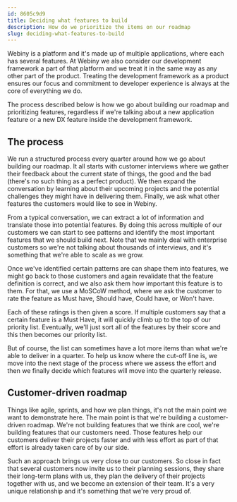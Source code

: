 ```yaml
---
id: 8605c9d9
title: Deciding what features to build
description: How do we prioritize the items on our roadmap
slug: deciding-what-features-to-build
---
```


Webiny is a platform and it's made up of multiple applications, where each has several features. At Webiny we also consider our development framework a part of that platform and we treat it in the same way as any other part of the product. Treating the development framework as a product ensures our focus and commitment to developer experience is always at the core of everything we do.

The process described below is how we go about building our roadmap and prioritizing features, regardless if we're talking about a new application feature or a new DX feature inside the development framework. 

## The process

We run a structured process every quarter around how we go about building our roadmap. It all starts with customer interviews where we gather their feedback about the current state of things, the good and the bad (there's no such thing as a perfect product). We then expand the conversation by learning about their upcoming projects and the potential challenges they might have in delivering them. Finally, we ask what other features the customers would like to see in Webiny. 

From a typical conversation, we can extract a lot of information and translate those into potential features. By doing this across multiple of our customers we can start to see patterns and identify the most important features that we should build next. Note that we mainly deal with enterprise customers so we're not talking about thousands of interviews, and it's something that we're able to scale as we grow.

Once we've identified certain patterns are can shape them into features, we might go back to those customers and again revalidate that the feature definition is correct, and we also ask them how important this feature is to them. For that, we use a MoSCoW method, where we ask the customer to rate the feature as Must have, Should have, Could have, or Won't have. 

Each of these ratings is then given a score. If multiple customers say that a certain feature is a Must Have, it will quickly climb up to the top of our priority list. Eventually, we'll just sort all of the features by their score and this then becomes our priority list.

But of course, the list can sometimes have a lot more items than what we're able to deliver in a quarter. To help us know where the cut-off line is, we move into the next stage of the process where we assess the effort and then we finally decide which features will move into the quarterly release.

## Customer-driven roadmap

Things like agile, sprints, and how we plan things, it's not the main point we want to demonstrate here. The main point is that we're building a customer-driven roadmap. We're not building features that we think are cool, we're building features that our customers need. Those features help our customers deliver their projects faster and with less effort as part of that effort is already taken care of by our side. 

Such an approach brings us very close to our customers. So close in fact that several customers now invite us to their planning sessions, they share their long-term plans with us, they plan the delivery of their projects together with us, and we become an extension of their team. It's a very unique relationship and it's something that we're very proud of.